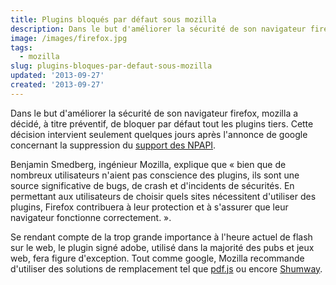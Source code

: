 ```yaml
---
title: Plugins bloqués par défaut sous mozilla
description: Dans le but d'améliorer la sécurité de son navigateur firefox, mozilla a décidé, à titre préventif, de bloquer par défaut tout les plugins tiers. Cette décision intervient seulement quelques jours après l'annonce de google concernant la suppression du support des NPAPI.
image: /images/firefox.jpg
tags:
  - mozilla
slug: plugins-bloques-par-defaut-sous-mozilla
updated: '2013-09-27'
created: '2013-09-27'
---
```


Dans le but d'améliorer la sécurité de son navigateur firefox, mozilla a décidé, à titre préventif, de bloquer par défaut tout les plugins tiers. Cette décision intervient seulement quelques jours après l'annonce de google concernant la suppression du [support des NPAPI](https://blog.emmanuelgautier.fr/le-support-des-plugins-npapi-abandonne-sous-chrome.html).

Benjamin Smedberg, ingénieur Mozilla, explique que « bien que de nombreux utilisateurs n'aient pas conscience des plugins, ils sont une source significative de bugs, de crash et d'incidents de sécurités. En permettant aux utilisateurs de choisir quels sites nécessitent d'utiliser des plugins, Firefox contribuera à leur protection et à s'assurer que leur navigateur fonctionne correctement. ».

Se rendant compte de la trop grande importance à l'heure actuel de flash sur le web, le plugin signé adobe, utilisé dans la majorité des pubs et jeux web, fera figure d'exception. Tout comme google, Mozilla recommande d'utiliser des solutions de remplacement tel que [pdf.js](https://mozilla.github.io/pdf.js/) ou encore [Shumway](https://mozilla.github.io/shumway/).
